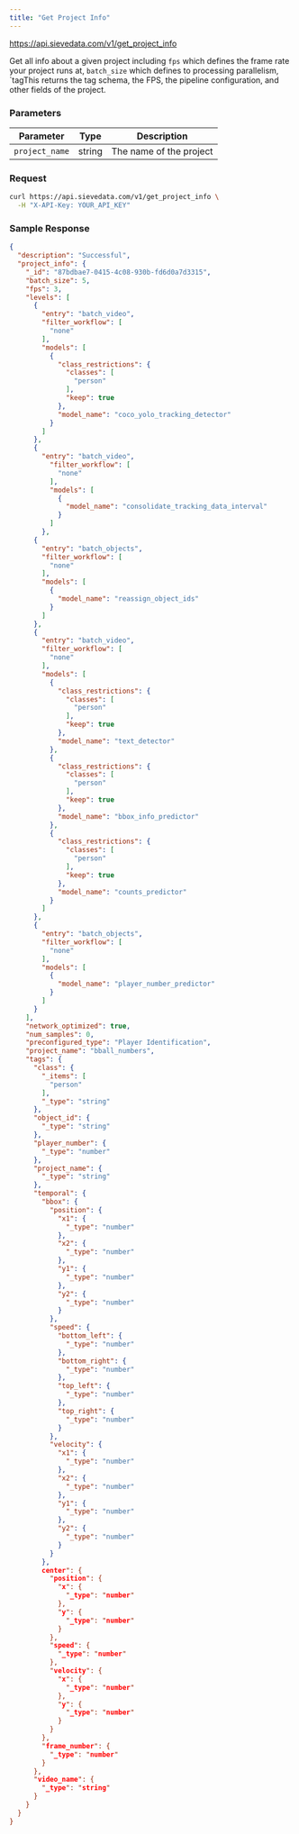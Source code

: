 ```yaml
---
title: "Get Project Info"
---
```


<RequestSimple method="GET">https://api.sievedata.com/v1/get_project_info</RequestSimple>

Get all info about a given project including `fps` which defines the frame rate your project runs at, `batch_size` which defines to processing parallelism, `tagThis returns the tag schema, the FPS, the pipeline configuration, and other fields of the project.

### Parameters

| Parameter | Type | Description |
| ---- | ----- | ---- |
| `project_name` | string | The name of the project |

### Request

```bash Terminal
curl https://api.sievedata.com/v1/get_project_info \
  -H "X-API-Key: YOUR_API_KEY"
```

### Sample Response

```json
{
  "description": "Successful",
  "project_info": {
    "_id": "87bdbae7-0415-4c08-930b-fd6d0a7d3315",
    "batch_size": 5,
    "fps": 3,
    "levels": [
      {
        "entry": "batch_video",
        "filter_workflow": [
          "none"
        ],
        "models": [
          {
            "class_restrictions": {
              "classes": [
                "person"
              ],
              "keep": true
            },
            "model_name": "coco_yolo_tracking_detector"
          }
        ]
      },
      {
        "entry": "batch_video",
          "filter_workflow": [
            "none"
          ],
          "models": [
            {
              "model_name": "consolidate_tracking_data_interval"
            }
          ]
        },
      {
        "entry": "batch_objects",
        "filter_workflow": [
          "none"
        ],
        "models": [
          {
            "model_name": "reassign_object_ids"
          }
        ]
      },
      {
        "entry": "batch_video",
        "filter_workflow": [
          "none"
        ],
        "models": [
          {
            "class_restrictions": {
              "classes": [
                "person"
              ],
              "keep": true
            },
            "model_name": "text_detector"
          },
          {
            "class_restrictions": {
              "classes": [
                "person"
              ],
              "keep": true
            },
            "model_name": "bbox_info_predictor"
          },
          {
            "class_restrictions": {
              "classes": [
                "person"
              ],
              "keep": true
            },
            "model_name": "counts_predictor"
          }
        ]
      },
      {
        "entry": "batch_objects",
        "filter_workflow": [
          "none"
        ],
        "models": [
          {
            "model_name": "player_number_predictor"
          }
        ]
      }
    ],
    "network_optimized": true,
    "num_samples": 0,
    "preconfigured_type": "Player Identification",
    "project_name": "bball_numbers",
    "tags": {
      "class": {
        "_items": [
          "person"
        ],
        "_type": "string"
      },
      "object_id": {
        "_type": "string"
      },
      "player_number": {
        "_type": "number"
      },
      "project_name": {
        "_type": "string"
      },
      "temporal": {
        "bbox": {
          "position": {
            "x1": {
              "_type": "number"
            },
            "x2": {
              "_type": "number"
            },
            "y1": {
              "_type": "number"
            },
            "y2": {
              "_type": "number"
            }
          },
          "speed": {
            "bottom_left": {
              "_type": "number"
            },
            "bottom_right": {
              "_type": "number"
            },
            "top_left": {
              "_type": "number"
            },
            "top_right": {
              "_type": "number"
            }
          },
          "velocity": {
            "x1": {
              "_type": "number"
            },
            "x2": {
              "_type": "number"
            },
            "y1": {
              "_type": "number"
            },
            "y2": {
              "_type": "number"
            }
          }
        },
        center": {
          "position": {
            "x": {
              "_type": "number"
            },
            "y": {
              "_type": "number"
            }
          },
          "speed": {
            "_type": "number"
          },
          "velocity": {
            "x": {
              "_type": "number"
            },
            "y": {
              "_type": "number"
            }
          }
        },
        "frame_number": {
          "_type": "number"
        }
      },
      "video_name": {
        "_type": "string"
      }
    }
  }
}
```
